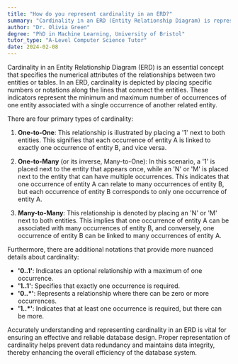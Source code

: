 ```yaml
---
title: "How do you represent cardinality in an ERD?"
summary: "Cardinality in an ERD (Entity Relationship Diagram) is represented by placing numbers or notation on the relationship lines."
author: "Dr. Olivia Green"
degree: "PhD in Machine Learning, University of Bristol"
tutor_type: "A-Level Computer Science Tutor"
date: 2024-02-08
---
```


Cardinality in an Entity Relationship Diagram (ERD) is an essential concept that specifies the numerical attributes of the relationships between two entities or tables. In an ERD, cardinality is depicted by placing specific numbers or notations along the lines that connect the entities. These indicators represent the minimum and maximum number of occurrences of one entity associated with a single occurrence of another related entity.

There are four primary types of cardinality:

1. **One-to-One**: This relationship is illustrated by placing a '1' next to both entities. This signifies that each occurrence of entity A is linked to exactly one occurrence of entity B, and vice versa.

2. **One-to-Many** (or its inverse, Many-to-One): In this scenario, a '1' is placed next to the entity that appears once, while an 'N' or 'M' is placed next to the entity that can have multiple occurrences. This indicates that one occurrence of entity A can relate to many occurrences of entity B, but each occurrence of entity B corresponds to only one occurrence of entity A.

3. **Many-to-Many**: This relationship is denoted by placing an 'N' or 'M' next to both entities. This implies that one occurrence of entity A can be associated with many occurrences of entity B, and conversely, one occurrence of entity B can be linked to many occurrences of entity A.

Furthermore, there are additional notations that provide more nuanced details about cardinality:

- **'0..1'**: Indicates an optional relationship with a maximum of one occurrence.
- **'1..1'**: Specifies that exactly one occurrence is required.
- **'0..*'**: Represents a relationship where there can be zero or more occurrences.
- **'1..*'**: Indicates that at least one occurrence is required, but there can be more.

Accurately understanding and representing cardinality in an ERD is vital for ensuring an effective and reliable database design. Proper representation of cardinality helps prevent data redundancy and maintains data integrity, thereby enhancing the overall efficiency of the database system.
    
